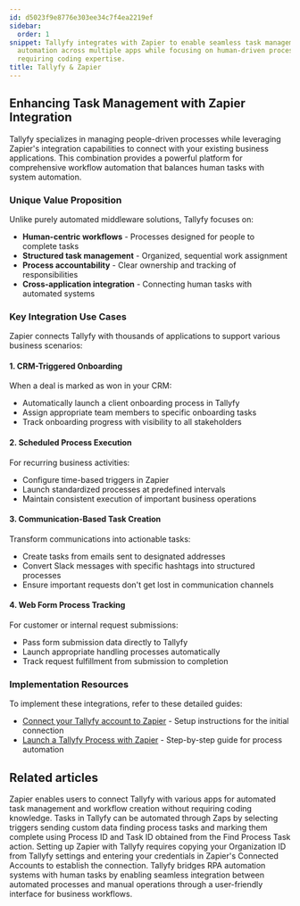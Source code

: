 ```yaml
---
id: d5023f9e8776e303ee34c7f4ea2219ef
sidebar:
  order: 1
snippet: Tallyfy integrates with Zapier to enable seamless task management and workflow
  automation across multiple apps while focusing on human-driven processes without
  requiring coding expertise.
title: Tallyfy & Zapier
---
```


## Enhancing Task Management with Zapier Integration

Tallyfy specializes in managing people-driven processes while leveraging Zapier's integration capabilities to connect with your existing business applications. This combination provides a powerful platform for comprehensive workflow automation that balances human tasks with system automation.

### Unique Value Proposition

Unlike purely automated middleware solutions, Tallyfy focuses on:

- **Human-centric workflows** - Processes designed for people to complete tasks
- **Structured task management** - Organized, sequential work assignment
- **Process accountability** - Clear ownership and tracking of responsibilities
- **Cross-application integration** - Connecting human tasks with automated systems

### Key Integration Use Cases

Zapier connects Tallyfy with thousands of applications to support various business scenarios:

#### 1. CRM-Triggered Onboarding

When a deal is marked as won in your CRM:
- Automatically launch a client onboarding process in Tallyfy
- Assign appropriate team members to specific onboarding tasks
- Track onboarding progress with visibility to all stakeholders

#### 2. Scheduled Process Execution

For recurring business activities:
- Configure time-based triggers in Zapier
- Launch standardized processes at predefined intervals
- Maintain consistent execution of important business operations

#### 3. Communication-Based Task Creation

Transform communications into actionable tasks:
- Create tasks from emails sent to designated addresses
- Convert Slack messages with specific hashtags into structured processes
- Ensure important requests don't get lost in communication channels

#### 4. Web Form Process Tracking

For customer or internal request submissions:
- Pass form submission data directly to Tallyfy
- Launch appropriate handling processes automatically
- Track request fulfillment from submission to completion

### Implementation Resources

To implement these integrations, refer to these detailed guides:

- [Connect your Tallyfy account to Zapier](/products/pro/integrations/middleware/zapier/how-to-connect-your-tallyfy-account-to-zapier/) - Setup instructions for the initial connection
- [Launch a Tallyfy Process with Zapier](/products/pro/integrations/middleware/zapier/how-to-customize-your-tallyfy-zap-for-launch-process/) - Step-by-step guide for process automation


## Related articles
<CardGrid>
<LinkTitleCard header="<b>Middleware > Zapier</b>" href="/products/pro/integrations/middleware/zapier/" > Zapier enables users to connect Tallyfy with various apps for automated task management and workflow creation without requiring coding knowledge. </LinkTitleCard>
<LinkTitleCard header="<b>Zapier > Automate tasks in Tallyfy using zaps</b>" href="/products/pro/integrations/middleware/zapier/how-to-automate-tasks-in-tallyfy-using-zaps/" > Tasks in Tallyfy can be automated through Zaps by selecting triggers sending custom data finding process tasks and marking them complete using Process ID and Task ID obtained from the Find Process Task action. </LinkTitleCard>
<LinkTitleCard header="<b>Zapier > Connect Tallyfy to Zapier</b>" href="/products/pro/integrations/middleware/zapier/how-to-connect-your-tallyfy-account-to-zapier/" > Setting up Zapier with Tallyfy requires copying your Organization ID from Tallyfy settings and entering your credentials in Zapier's Connected Accounts to establish the connection. </LinkTitleCard>
<LinkTitleCard header="<b>Open Api > Combining RPA systems and human operators</b>" href="/products/pro/integrations/open-api/how-does-tallyfy-combine-rpa-systems-and-human-operators/" > Tallyfy bridges RPA automation systems with human tasks by enabling seamless integration between automated processes and manual operations through a user-friendly interface for business workflows. </LinkTitleCard>
</CardGrid>